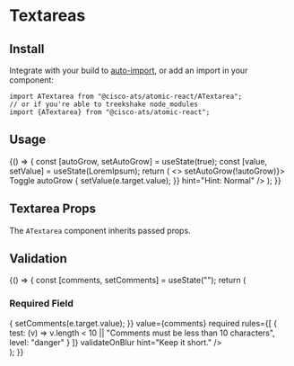 

<Meta title="Components/Textareas" component={ATextarea} />

# Textareas

## Install

Integrate with your build to [auto-import](?path=/docs/getting-started--page#integrating), or add an import in your component:

```
import ATextarea from "@cisco-ats/atomic-react/ATextarea";
// or if you're able to treekshake node_modules
import {ATextarea} from "@cisco-ats/atomic-react";
```

## Usage

<Canvas>
  <Story name="usage-1">
    <div style={{maxWidth: 250}}>
      <div className="mb-4">
        <YourComponent>
          {() => {
            const [autoGrow, setAutoGrow] = useState(true);
            const [value, setValue] = useState(LoremIpsum);
            return (
              <>
                <ACheckbox
                  checked={autoGrow}
                  onClick={() => setAutoGrow(!autoGrow)}>
                  Toggle autoGrow
                </ACheckbox>
                <ATextarea
                  label="Label"
                  placeholder="Normal with autoGrow"
                  autoGrow={autoGrow}
                  disableGrammarly
                  value={value}
                  onChange={(e) => {
                    setValue(e.target.value);
                  }}
                  hint="Hint: Normal"
                />
              </>
            );
          }}
        </YourComponent>
      </div>
      <div className="mb-4">
        <ATextarea
          label="Label"
          placeholder="Disabled"
          disabled
          hint="Hint: Disabled"
        />
      </div>
      <div className="mb-4">
        <ATextarea
          label="Label"
          placeholder="Read-only State"
          readOnly
          hint="Hint: Read-only"
        />
      </div>
      <div className="mb-4">
        <ATextarea
          label="Label"
          validationState="warning"
          placeholder="Warning State"
          hint="Hint: Warning"
        />
      </div>
      <div className="mb-4">
        <ATextarea
          label="Label"
          validationState="danger"
          placeholder="Danger State"
          hint="Hint: Danger"
        />
      </div>
    </div>
  </Story>
</Canvas>

## Textarea Props

The `ATextarea` component inherits passed props.

<ArgsTable of={ATextarea} />

## Validation

<Canvas>
  <Story name="rules-1">
    <YourComponent>
      {() => {
        const [comments, setComments] = useState("");
        return (
          <div>
            <h3>Required Field</h3>
            <ATextarea
              autoFocus
              label="Comments"
              onChange={(e) => {
                setComments(e.target.value);
              }}
              value={comments}
              required
              rules={[
                {
                  test: (v) =>
                    v.length < 10 || "Comments must be less than 10 characters",
                  level: "danger"
                }
              ]}
              validateOnBlur
              hint="Keep it short."
            />
          </div>
        );
      }}
    </YourComponent>
  </Story>
</Canvas>

